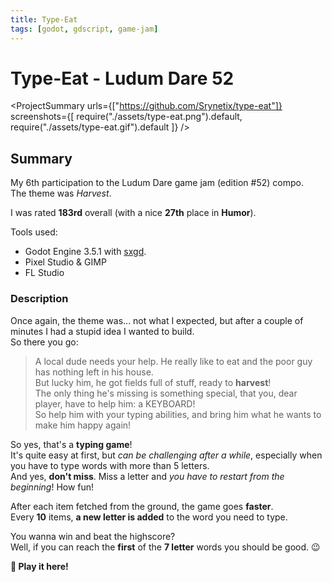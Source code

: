 ```yaml
---
title: Type-Eat
tags: [godot, gdscript, game-jam]
---
```


<Back name="Projects" link="../../" />

# Type-Eat - Ludum Dare 52

<ProjectSummary
  urls={["https://github.com/Srynetix/type-eat"]}
  screenshots={[
    require("./assets/type-eat.png").default,
    require("./assets/type-eat.gif").default
  ]}
/>

## Summary

My 6th participation to the <ELink href="https://ldjam.com/events/ludum-dare/52">Ludum Dare game jam (edition #52)</ELink> compo.  
The theme was _Harvest_.

I was rated <ELink href="https://ldjam.com/events/ludum-dare/52/type-eat"><b>183rd</b> overall</ELink> (with a nice **27th** place in **Humor**).

Tools used:

- Godot Engine 3.5.1 with [sxgd](../../game-related/sxgd).
- Pixel Studio & GIMP
- FL Studio

### Description

Once again, the theme was... not what I expected, but after a couple of minutes I had a stupid idea I wanted to build.  
So there you go:

> A local dude needs your help. He really like to eat and the poor guy has nothing left in his house.  
> But lucky him, he got fields full of stuff, ready to **harvest**!  
> The only thing he's missing is something special, that you, dear player, have to help him: a KEYBOARD!  
> So help him with your typing abilities, and bring him what he wants to make him happy again!

So yes, that's a **typing game**!  
It's quite easy at first, but *can be challenging after a while*, especially when you have to type words with more than 5 letters.  
And yes, **don't miss**. Miss a letter and *you have to restart from the beginning*! How fun!

After each item fetched from the ground, the game goes **faster**.  
Every **10** items, **a new letter is added** to the word you need to type.

You wanna win and beat the highscore?  
Well, if you can reach the **first** of the **7 letter** words you should be good. :wink:

<ELink href="https://srynetix.github.io/type-eat/">
  <b>🚀 Play it here!</b>
</ELink>
